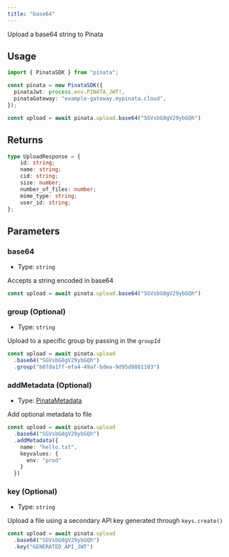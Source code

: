 ```yaml
---
title: "base64"
---
```


Upload a base64 string to Pinata

## Usage

```typescript
import { PinataSDK } from "pinata";

const pinata = new PinataSDK({
  pinataJwt: process.env.PINATA_JWT!,
  pinataGateway: "example-gateway.mypinata.cloud",
});

const upload = await pinata.upload.base64("SGVsbG8gV29ybGQh")
```

## Returns

```typescript
type UploadResponse = {
	id: string;
	name: string;
	cid: string;
	size: number;
	number_of_files: number;
	mime_type: string;
	user_id: string;
};
```

## Parameters

### base64

- Type: `string`

Accepts a string encoded in base64

```typescript
const upload = await pinata.upload.base64("SGVsbG8gV29ybGQh")
```

### group (Optional)

- Type: `string`

Upload to a specific group by passing in the `groupId`

```typescript {3}
const upload = await pinata.upload
  .base64("SGVsbG8gV29ybGQh")
  .group("b07da1ff-efa4-49af-bdea-9d95d8881103")
```

### addMetadata (Optional)

- Type: [PinataMetadata](../types#pinatametadata)

Add optional metadata to file

```typescript {3-8}
const upload = await pinata.upload
  .base64("SGVsbG8gV29ybGQh")
  .addMetadata({
    name: "hello.txt",
    keyvalues: {
      env: "prod"
    }
  })
```

### key (Optional)

- Type: `string`

Upload a file using a secondary API key generated through `keys.create()`

```typescript {3}
const upload = await pinata.upload
  .base64("SGVsbG8gV29ybGQh")
  .key("GENERATED_API_JWT")
```
